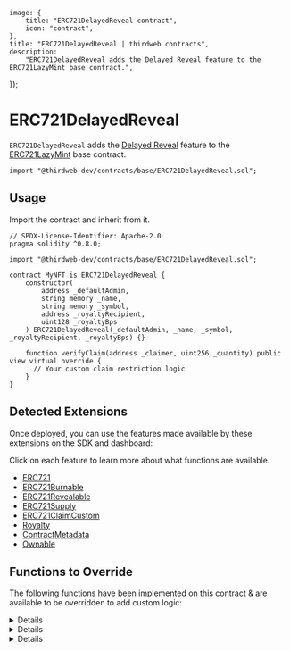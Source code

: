 
	image: {
		title: "ERC721DelayedReveal contract",
		icon: "contract",
	},
	title: "ERC721DelayedReveal | thirdweb contracts",
	description:
		"ERC721DelayedReveal adds the Delayed Reveal feature to the ERC721LazyMint base contract.",
});

# ERC721DelayedReveal

`ERC721DelayedReveal` adds the [Delayed Reveal](/contracts/build/extensions/general/DelayedReveal) feature to
the [ERC721LazyMint](/contracts/build/base-contracts/erc-721/lazy-mint) base contract.

```solidity
import "@thirdweb-dev/contracts/base/ERC721DelayedReveal.sol";
```

<GithubButtonLink href="https://github.com/thirdweb-dev/contracts/blob/main/contracts/base/ERC721DelayedReveal.sol" />

## Usage

Import the contract and inherit from it.

```solidity
// SPDX-License-Identifier: Apache-2.0
pragma solidity ^0.8.0;

import "@thirdweb-dev/contracts/base/ERC721DelayedReveal.sol";

contract MyNFT is ERC721DelayedReveal {
    constructor(
        address _defaultAdmin,
        string memory _name,
        string memory _symbol,
        address _royaltyRecipient,
        uint128 _royaltyBps
    ) ERC721DelayedReveal(_defaultAdmin, _name, _symbol, _royaltyRecipient, _royaltyBps) {}

    function verifyClaim(address _claimer, uint256 _quantity) public view virtual override {
      // Your custom claim restriction logic
    }
}
```

## Detected Extensions

Once deployed, you can use the features made available by these extensions on the SDK and dashboard:

Click on each feature to learn more about what functions are available.

- [ERC721](/contracts/build/extensions/erc-721/ERC721)
- [ERC721Burnable](/contracts/build/extensions/erc-721/ERC721Burnable)
- [ERC721Revealable](/contracts/build/extensions/general/DelayedReveal)
- [ERC721Supply](/contracts/build/extensions/erc-721/ERC721Supply)
- [ERC721ClaimCustom](/contracts/build/extensions/erc-721/ERC721ClaimCustom)
- [Royalty](/contracts/build/extensions/general/Royalty)
- [ContractMetadata](/contracts/build/extensions/general/ContractMetadata)
- [Ownable](/contracts/build/extensions/general/Ownable)

## Functions to Override

The following functions have been implemented on this contract & are available to be overridden to add custom logic:

<Details id="tokenURI" summary="tokenURI">

```solidity
/**
 *  @notice         Returns the metadata URI for an NFT.
 *  @dev            See `BatchMintMetadata` for handling of metadata in this contract.
 *
 *  @param _tokenId The tokenId of an NFT.
 */
function tokenURI(uint256 _tokenId) public view override returns (string memory) {
    (uint256 batchId, ) = _getBatchId(_tokenId);
    string memory batchUri = _getBaseURI(_tokenId);

    if (isEncryptedBatch(batchId)) {
        return string(abi.encodePacked(batchUri, "0"));
    } else {
        return string(abi.encodePacked(batchUri, _tokenId.toString()));
    }
}

```

</Details>

<Details id="lazyMint" summary="lazyMint">

```solidity
/**
 *  @notice                  Lets an authorized address lazy mint a given amount of NFTs.
 *
 *  @param _amount           The number of NFTs to lazy mint.
 *  @param _baseURIForTokens The placeholder base URI for the 'n' number of NFTs being lazy minted, where the
 *                           metadata for each of those NFTs is `${baseURIForTokens}/${tokenId}`.
 *  @param _data             The encrypted base URI + provenance hash for the batch of NFTs being lazy minted.
 *  @return batchId          A unique integer identifier for the batch of NFTs lazy minted together.
 */
function lazyMint(
    uint256 _amount,
    string calldata _baseURIForTokens,
    bytes calldata _data
) public override returns (uint256 batchId) {
    if (_data.length > 0) {
        (bytes memory encryptedURI, bytes32 provenanceHash) = abi.decode(_data, (bytes, bytes32));
        if (encryptedURI.length != 0 && provenanceHash != "") {
            _setEncryptedData(nextTokenIdToLazyMint + _amount, _data);
        }
    }

    return super.lazyMint(_amount, _baseURIForTokens, _data);
}
```

</Details>

<Details id="reveal" summary="reveal">

```solidity
/**
 *  @notice       Lets an authorized address reveal a batch of delayed reveal NFTs.
 *
 *  @param _index The ID for the batch of delayed-reveal NFTs to reveal.
 *  @param _key   The key with which the base URI for the relevant batch of NFTs was encrypted.
 */
function reveal(uint256 _index, bytes calldata _key) external virtual override returns (string memory revealedURI) {
    require(_canReveal(), "Not authorized");

    uint256 batchId = getBatchIdAtIndex(_index);
    revealedURI = getRevealURI(batchId, _key);

    _setEncryptedData(batchId, "");
    _setBaseURI(batchId, revealedURI);

    emit TokenURIRevealed(_index, revealedURI);
}
```

</Details>

